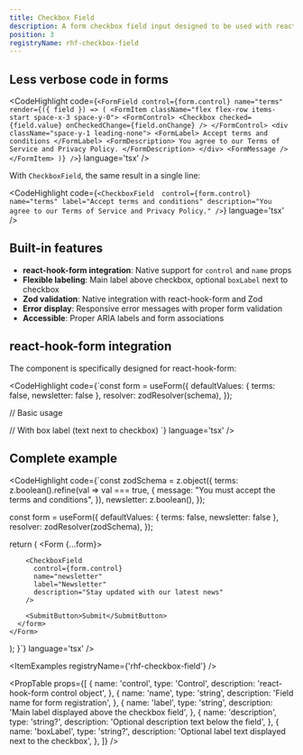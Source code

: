 ```yaml
---
title: Checkbox Field
description: A form checkbox field input designed to be used with react-hook-form and Zod for validation.
position: 3
registryName: rhf-checkbox-field
---
```


## Less verbose code in forms

<CodeHighlight code={`<FormField
  control={form.control}
  name="terms"
  render={({ field }) => (
    <FormItem className="flex flex-row items-start space-x-3 space-y-0">
      <FormControl>
        <Checkbox
          checked={field.value}
          onCheckedChange={field.onChange}
        />
      </FormControl>
      <div className="space-y-1 leading-none">
        <FormLabel>
          Accept terms and conditions
        </FormLabel>
        <FormDescription>
          You agree to our Terms of Service and Privacy Policy.
        </FormDescription>
      </div>
      <FormMessage />
    </FormItem>
  )}
/>`} language='tsx' />

With `CheckboxField`, the same result in a single line:

<CodeHighlight code={`<CheckboxField 
      control={form.control}
      name="terms"
      label="Accept terms and conditions"
      description="You agree to our Terms of Service and Privacy Policy."
/>`} language='tsx' />

## Built-in features

- **react-hook-form integration**: Native support for `control` and `name` props
- **Flexible labeling**: Main label above checkbox, optional `boxLabel` next to checkbox
- **Zod validation**: Native integration with react-hook-form and Zod
- **Error display**: Responsive error messages with proper form validation
- **Accessible**: Proper ARIA labels and form associations

## react-hook-form integration

The component is specifically designed for react-hook-form:

<CodeHighlight code={`const form = useForm({
      defaultValues: { 
        terms: false,
        newsletter: false 
      },
      resolver: zodResolver(schema),
});

// Basic usage
<CheckboxField 
  control={form.control}
  name="terms" 
  label="Accept terms and conditions"
  description="You agree to our Terms of Service"
/>

// With box label (text next to checkbox)
<CheckboxField 
  control={form.control}
  name="newsletter" 
  label="Newsletter"
  description="Subscribe to our newsletter"
  boxLabel="Send me weekly updates"
/>`} language='tsx' />

## Complete example

<CodeHighlight code={`const zodSchema = z.object({
  terms: z.boolean().refine(val => val === true, {
    message: "You must accept the terms and conditions",
  }),
  newsletter: z.boolean(),
});

  const form = useForm({
    defaultValues: { 
      terms: false,
      newsletter: false 
    },
    resolver: zodResolver(zodSchema),
  });

  return (
    <Form {...form}>
      <form onSubmit={form.handleSubmit(onSubmit)} className="space-y-4">
        <CheckboxField
          control={form.control}
          name="terms"
          label="Terms and Conditions"
          description="Please read and accept our terms"
          boxLabel="I accept the terms and conditions"
        />
        
        <CheckboxField
          control={form.control}
          name="newsletter"
          label="Newsletter"
          description="Stay updated with our latest news"
        />
        
        <SubmitButton>Submit</SubmitButton>
      </form>
    </Form>
  );
}`} language='tsx' />

<ItemExamples registryName={'rhf-checkbox-field'} /> 

<PropTable props={[
  {
    name: 'control',
    type: 'Control<any>',
    description: 'react-hook-form control object',
  },
  {
    name: 'name',
    type: 'string',
    description: 'Field name for form registration',
  },
  {
    name: 'label',
    type: 'string',
    description: 'Main label displayed above the checkbox field',
  },
  {
    name: 'description',
    type: 'string?',
    description: 'Optional description text below the field',
  },
  {
    name: 'boxLabel',
    type: 'string?',
    description: 'Optional label text displayed next to the checkbox',
  },
]} />



